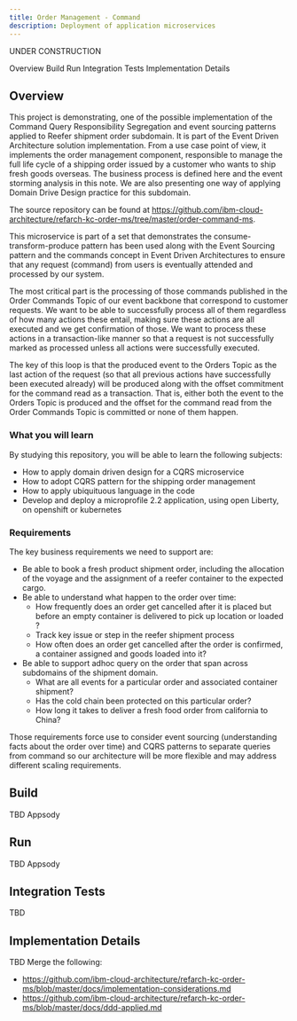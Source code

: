 ```yaml
---
title: Order Management - Command
description: Deployment of application microservices
---
```


<InlineNotification kind="warning">UNDER CONSTRUCTION</InlineNotification>

<AnchorLinks>
  <AnchorLink>Overview</AnchorLink>
  <AnchorLink>Build</AnchorLink>
  <AnchorLink>Run</AnchorLink>
  <AnchorLink>Integration Tests</AnchorLink>
  <AnchorLink>Implementation Details</AnchorLink>
</AnchorLinks>

## Overview

<PageDescription>
This project is demonstrating, one of the possible implementation of the Command Query Responsibility Segregation and event sourcing patterns applied to Reefer shipment order subdomain. It is part of the Event Driven Architecture solution implementation. From a use case point of view, it implements the order management component, responsible to manage the full life cycle of a shipping order issued by a customer who wants to ship fresh goods overseas. The business process is defined here and the event storming analysis in this note. We are also presenting one way of applying Domain Drive Design practice for this subdomain.
</PageDescription>

The source repository can be found at https://github.com/ibm-cloud-architecture/refarch-kc-order-ms/tree/master/order-command-ms.

This microservice is part of a set that demonstrates the consume-transform-produce pattern has been used along with the Event Sourcing pattern and the commands concept in Event Driven Architectures to ensure that any request (command) from users is eventually attended and processed by our system.

The most critical part is the processing of those commands published in the Order Commands Topic of our event backbone that correspond to customer requests. We want to be able to successfully process all of them regardless of how many actions these entail, making sure these actions are all executed and we get confirmation of those. We want to process these actions in a transaction-like manner so that a request is not successfully marked as processed unless all actions were successfully executed.

The key of this loop is that the produced event to the Orders Topic as the last action of the request (so that all previous actions have successfully been executed already) will be produced along with the offset commitment for the command read as a transaction. That is, either both the event to the Orders Topic is produced and the offset for the command read from the Order Commands Topic is committed or none of them happen.

### What you will learn

By studying this repository, you will be able to learn the following subjects:

* How to apply domain driven design for a CQRS microservice
* How to adopt CQRS pattern for the shipping order management
* How to apply ubiquituous language in the code
* Develop and deploy a microprofile 2.2 application, using open Liberty, on openshift or kubernetes

### Requirements

The key business requirements we need to support are:

* Be able to book a fresh product shipment order, including the allocation of the voyage and the assignment of a reefer container to the expected cargo.
* Be able to understand what happen to the order over time:
    * How frequently does an order get cancelled after it is placed but before an empty container is delivered to pick up location or loaded ?
    * Track key issue or step in the reefer shipment process
    * How often does an order get cancelled after the order is confirmed, a container assigned and goods loaded into it?
* Be able to support adhoc query on the order that span across subdomains of the shipment domain.
    * What are all events for a particular order and associated container shipment?
    * Has the cold chain been protected on this particular order?
    * How long it takes to deliver a fresh food order from california to China?

Those requirements force use to consider event sourcing (understanding facts about the order over time) and CQRS patterns to separate queries from command so our architecture will be more flexible and may address different scaling requirements.

## Build

TBD Appsody

## Run

TBD Appsody

## Integration Tests

TBD

## Implementation Details

TBD Merge the following:
- https://github.com/ibm-cloud-architecture/refarch-kc-order-ms/blob/master/docs/implementation-considerations.md
- https://github.com/ibm-cloud-architecture/refarch-kc-order-ms/blob/master/docs/ddd-applied.md
